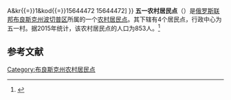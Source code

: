{{Infobox Settlement
| official_name = 五一农村居民点
| native_name = Первомайское сельское поселение
| settlement_type = [[农村居民点|农村居民点]]
| subdivision_type = [[国家|国家]]
| subdivision_type1 = [[州_(俄罗斯)|州]]
| subdivision_type2 = [[区_(苏联)|区]]
| subdivision_name = {{RUS}}
| subdivision_name1 = [[布良斯克州|布良斯克州]]
| subdivision_name2 = [[波切普区|波切普区]]
| seat_type = 行政中心
| seat = 五一村
| population_as_of=2015
| population_footnotes = <ref name=stat />
| population_total = 853
| coordinates_display = inline,title
| latd =  | latm =  | lats =  | latNS = N
| longd =  | longm =  | longs =  | longEW = E
| timezone = [[莫斯科时间|MSK]]
| utc_offset = +3
| blank_name = [[俄罗斯市政土地区划代码|OKTMO编码]]
| blank_info = [http://classif.spb.ru/classificators/view/tma.php?st{{=}}A&kr{{=}}1&kod{{=}}15644472 15644472]
}}
'''五一农村居民点'''（{{lang-ru|Первомайское сельское поселение}}）是[[俄罗斯联邦|俄罗斯联邦]][[布良斯克州|布良斯克州]][[波切普区|波切普区]]所属的一个[[农村居民点|农村居民点]]。其下辖有4个居民点，行政中心为五一村。据2015年统计，该农村居民点的人口为853人。<ref name=stat>{{cite web |url=http://www.gks.ru/free_doc/doc_2015/bul_dr/mun_obr2015.rar |title=Численность населения Российской Федерации по муниципальным образованиям на 1 января 2015 года |accessdate=2015-08-06 |archiveurl=https://www.webcitation.org/6aaNzOlFO?url=http://www.gks.ru/free_doc/doc_2015/bul_dr/mun_obr2015.rar |archivedate=2015-08-06 |language=ru |deadurl=yes }}</ref>

== 参考文献 ==
{{reflist}}

{{Russia-stub}}

[[Category:布良斯克州农村居民点|Category:布良斯克州农村居民点]]